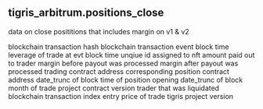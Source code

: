 ## tigris_arbitrum.positions_close 
data on close posititions that includes margin on v1 &amp; v2

<ParamField path="evt_tx_hash">
blockchain transaction hash
</ParamField>
<ParamField path="evt_block_time">
blockchain transaction event block time
</ParamField>
<ParamField path="leverage">
leverage of trade at evt block time
</ParamField>
<ParamField path="position_id">
unqiue id assigned to nft
</ParamField>
<ParamField path="payout">
amount paid out to trader
</ParamField>
<ParamField path="previous_margin">
margin before payout was processed
</ParamField>
<ParamField path="new_margin">
margin after payout was processed
</ParamField>
<ParamField path="project_contract_address">
trading contract address
</ParamField>
<ParamField path="positions_contract">
corresponding position contract address
</ParamField>
<ParamField path="day">
date_trunc of block time of position opening
</ParamField>
<ParamField path="block_month">
date_trunc of block month of trade
</ParamField>
<ParamField path="version">
project contract version
</ParamField>
<ParamField path="trader">
trader that was liquidated
</ParamField>
<ParamField path="evt_index">
blockchain transaction index 
</ParamField>
<ParamField path="price">
entry price of trade
</ParamField>
<ParamField path="protocol_version">
tigris project version 
</ParamField>
